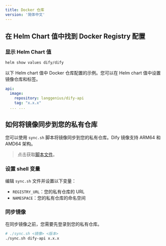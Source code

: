 ```yaml
---
title: Docker 仓库
version: '简体中文'
---
```


## 在 Helm Chart 值中找到 Docker Registry 配置
### 显示 Helm Chart 值

```bash
helm show values dify/dify
````

以下 Helm chart 值中 Docker 仓库配置的示例。您可以在 Helm chart 值中设置镜像仓库和标签。

````yaml
api:
  image:
    repository: langgenius/dify-api
    tag: "x.x.x"
  ... ...
````


## 如何将镜像同步到您的私有仓库
您可以使用 `sync.sh` 脚本将镜像同步到您的私有仓库。Dify 镜像支持 ARM64 和 AMD64 架构。

> 点击获取[脚本文件](./sync.sh)。

### 设置 shell 变量
编辑 `sync.sh` 文件并设置以下变量：
- `REGISTRY_URL`：您的私有仓库的 URL
- `NAMESPACE`：您的私有仓库的命名空间

### 同步镜像
在同步镜像之前，您需要先登录到您的私有仓库。

````bash
# ./sync.sh <镜像> <版本>
./sync.sh dify-api x.x.x
````
